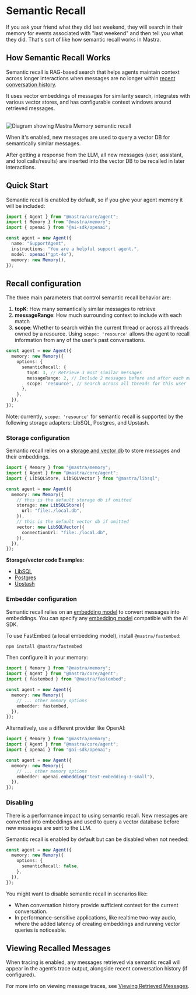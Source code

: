 # Semantic Recall

If you ask your friend what they did last weekend, they will search in their memory for events associated with "last weekend" and then tell you what they did. That's sort of like how semantic recall works in Mastra.

## How Semantic Recall Works

Semantic recall is RAG-based search that helps agents maintain context across longer interactions when messages are no longer within [recent conversation history](./overview.mdx#conversation-history).

It uses vector embeddings of messages for similarity search, integrates with various vector stores, and has configurable context windows around retrieved messages.

<br />
<img
  src="/image/semantic-recall.png"
  alt="Diagram showing Mastra Memory semantic recall"
  width={800}
/>

When it's enabled, new messages are used to query a vector DB for semantically similar messages.

After getting a response from the LLM, all new messages (user, assistant, and tool calls/results) are inserted into the vector DB to be recalled in later interactions.

## Quick Start

Semantic recall is enabled by default, so if you give your agent memory it will be included:

```typescript {9}
import { Agent } from "@mastra/core/agent";
import { Memory } from "@mastra/memory";
import { openai } from "@ai-sdk/openai";

const agent = new Agent({
  name: "SupportAgent",
  instructions: "You are a helpful support agent.",
  model: openai("gpt-4o"),
  memory: new Memory(),
});
```

## Recall configuration

The three main parameters that control semantic recall behavior are:

1. **topK**: How many semantically similar messages to retrieve
2. **messageRange**: How much surrounding context to include with each match
3. **scope**: Whether to search within the current thread or across all threads owned by a resource. Using `scope: 'resource'` allows the agent to recall information from any of the user's past conversations.

```typescript {5-7}
const agent = new Agent({
  memory: new Memory({
    options: {
      semanticRecall: {
        topK: 3, // Retrieve 3 most similar messages
        messageRange: 2, // Include 2 messages before and after each match
        scope: 'resource', // Search across all threads for this user
      },
    },
  }),
});
```

Note: currently, `scope: 'resource'` for semantic recall is supported by the following storage adapters: LibSQL, Postgres, and Upstash.

### Storage configuration

Semantic recall relies on a [storage and vector db](/reference/memory/Memory#parameters) to store messages and their embeddings.

```ts {8-17}
import { Memory } from "@mastra/memory";
import { Agent } from "@mastra/core/agent";
import { LibSQLStore, LibSQLVector } from "@mastra/libsql";

const agent = new Agent({
  memory: new Memory({
    // this is the default storage db if omitted
    storage: new LibSQLStore({
      url: "file:./local.db",
    }),
    // this is the default vector db if omitted
    vector: new LibSQLVector({
      connectionUrl: "file:./local.db",
    }),
  }),
});
```

**Storage/vector code Examples**:

- [LibSQL](/examples/memory/memory-with-libsql)
- [Postgres](/examples/memory/memory-with-pg)
- [Upstash](/examples/memory/memory-with-upstash)

### Embedder configuration

Semantic recall relies on an [embedding model](/reference/memory/Memory#embedder) to convert messages into embeddings. You can specify any [embedding model](https://sdk.vercel.ai/docs/ai-sdk-core/embeddings) compatible with the AI SDK.

To use FastEmbed (a local embedding model), install `@mastra/fastembed`:

```bash npm2yarn copy
npm install @mastra/fastembed
```

Then configure it in your memory:

```ts {3,8}
import { Memory } from "@mastra/memory";
import { Agent } from "@mastra/core/agent";
import { fastembed } from "@mastra/fastembed";

const agent = new Agent({
  memory: new Memory({
    // ... other memory options
    embedder: fastembed,
  }),
});
```

Alternatively, use a different provider like OpenAI:

```ts {3,8}
import { Memory } from "@mastra/memory";
import { Agent } from "@mastra/core/agent";
import { openai } from "@ai-sdk/openai";

const agent = new Agent({
  memory: new Memory({
    // ... other memory options
    embedder: openai.embedding("text-embedding-3-small"),
  }),
});
```

### Disabling

There is a performance impact to using semantic recall. New messages are converted into embeddings and used to query a vector database before new messages are sent to the LLM.

Semantic recall is enabled by default but can be disabled when not needed:

```typescript {4}
const agent = new Agent({
  memory: new Memory({
    options: {
      semanticRecall: false,
    },
  }),
});
```

You might want to disable semantic recall in scenarios like:

- When conversation history provide sufficient context for the current conversation.
- In performance-sensitive applications, like realtime two-way audio, where the added latency of creating embeddings and running vector queries is noticeable.

## Viewing Recalled Messages

When tracing is enabled, any messages retrieved via semantic recall will appear in the agent’s trace output, alongside recent conversation history (if configured).

For more info on viewing message traces, see [Viewing Retrieved Messages](./overview.mdx#viewing-retrieved-messages).

